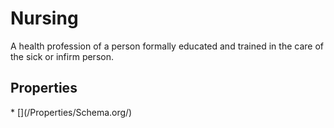   
# Nursing

A health profession of a person formally educated and trained in the care of the sick or infirm person.

## Properties

<Grid>
* [](/Properties/Schema.org/)
</Grid>

